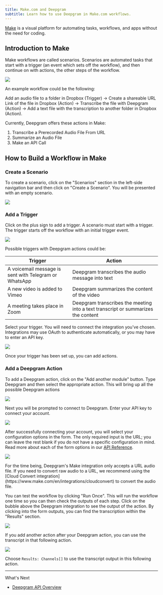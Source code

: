 ```yaml
---
title: Make.com and Deepgram
subtitle: Learn how to use Deepgram in Make.com workflows.
---
```



[Make](https://www.make.com/en) is a visual platform for automating tasks, workflows, and apps without the need for coding.

## Introduction to Make

Make workflows are called scenarios. Scenarios are automated tasks that start with a trigger (an event which sets off the workflow), and then continue on with actions, the other steps of the workflow.

![](/images/cc983b5-scenario_example.png)

An example workflow could be the following:

Add an audio file to a folder in Dropbox (Trigger) -> Create a shareable URL Link of the file in Dropbox (Action) -> Transcribe the file with Deepgram (Action) -> Add a text file with the transcription to another folder in Dropbox (Action).

Currently, Deepgram offers these actions in Make:

1. Transcribe a Prerecorded Audio File From URL
2. Summarize an Audio File
3. Make an API Call

## How to Build a Workflow in Make

### Create a Scenario

To create a scenario, click on the "Scenarios" section in the left-side navigation bar and then click on "Create a Scenario". You will be presented with an empty scenario.

![](/images/412813f-make_side_nav.png)

### Add a Trigger

Click on the plus sign to add a trigger. A scenario must start with a trigger. The trigger starts off the workflow with an initial trigger event.

![](/images/b86fd4b-new_scenario.png)

Possible triggers with Deepgram actions could be:

| Trigger                                               | Action                                                                            |
| ----------------------------------------------------- | --------------------------------------------------------------------------------- |
| A voicemail message is sent with Telegram or WhatsApp | Deepgram transcribes the audio message into text                                  |
| A new video is added to Vimeo                         | Deepgram summarizes the content of the video                                      |
| A meeting takes place in Zoom                         | Deepgram transcribes the meeting into a text transcript or summarizes the content |

Select your trigger. You will need to connect the integration you've chosen. Integrations may use OAuth to authenticate automatically, or you may have to enter an API key.

![](/images/acc839f-trigger_example.png)

Once your trigger has been set up, you can add actions.

### Add a Deepgram Action

To add a Deepgram action, click on the "Add another module" button. Type Deepgram and then select the appropriate action. This will bring up all the possible Deepgram actions

![](/images/4b0cbdc-deepgram_actions.png)

Next you will be prompted to connect to Deepgram. Enter your API key to connect your account.

![](/images/5100ee2-connect_API.png)

After successfully connecting your account, you will select your configuration options in the form. The only required input is the URL; you can leave the rest blank if you do not have a specific configuration in mind. Read more about each of the form options in our [API Reference](/reference/pre-recorded).

![](/images/db5acf0-deepgram_action_form.png)

<Warning>
  For the time being, Deepgram's Make integration only accepts a URL audio file. If you need to convert raw audio to a URL, we recommend using the [Cloud Convert integration](https://www.make.com/en/integrations/cloudconvert) to convert the audio file.
</Warning>

You can test the workflow by clicking "Run Once". This will run the workflow one time so you can then check the outputs of each step. Click on the bubble above the Deepgram integration to see the output of the action. By clicking into the form outputs, you can find the transcription within the "Results" section.

![](/images/6045d26-output.png)

If you add another action after your Deepgram action, you can use the transcript in that following action.

![](/images/731e9d3-transcript.png)

Choose `Results: Channels[]` to use the transcript output in this following action.

***

What's Next

* [Deepgram API Overview](/reference/deepgram-api-overview)
